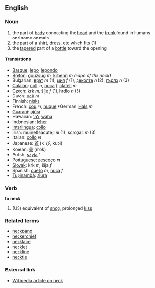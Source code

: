 ==English==

===Noun===
# the part of [[body]] connecting the [[head]] and the [[trunk]] found in humans and some animals
# the part of a [[shirt]], [[dress]], etc which fits (1)
# the [[taper]]ed part of a [[bottle]] toward the opening

====Translations====

*[[Basque]]: [[lepo]], [[lepondo]]
*[[Breton]]: [[gouzoug]] ''m'', [[kilpenn]] ''m'' ''(nape of the neck)''
*Bulgarian: [[врат]] ''m'' (1), [[шия]] ''f'' (1), [[деколте]] ''n'' (2), [[гърло]] ''n'' (3)
*[[Catalan]]: [[coll]] ''m'', [[nuca]] ''f'', [[clatell]] ''m''
*[[Czech]]:  krk  ''m'',  šíje  ''f'' (1),  hrdlo ''n'' (3)
*Dutch: [[nek]] ''m''
*Finnish: [[niska]]
*French: [[cou]] ''m'', [[nuque]] *German: [[Hals]] ''m''
*[[Guarani]]: [[ajúra]]
*Hawaiian: [[ʻāʻī]], [[waha]]
*Indonesian: [[leher]]
*[[Interlingua]]: [[collo]]
*Irish: [[muine&aacute;l]] ''m'' (1), [[scrogall]] ''m'' (3)
*Italian: [[collo]] ''m''
*Japanese: [[首]] (くび, kubi)
*Korean: [[목]] (mok)
*Polish: [[szyja]] ''f''
*Portuguese: [[pescoço]] ''m''
*[[Slovak]]:  krk  ''m'',  šíja  ''f''
*Spanish: [[cuello]] ''m'', [[nuca]] ''f''
*[[Tupinambá]]: [[aîura]]

===Verb===
'''to neck'''
#(US) equivalent of [[snog]], prolonged [[kiss]]

===Related terms===

*[[neckband]]
*[[neckerchief]]
*[[necklace]]
*[[necklet]]
*[[neckline]]
*[[necktie]]

===External link===

*[[en:neck|Wikipedia article on neck]]